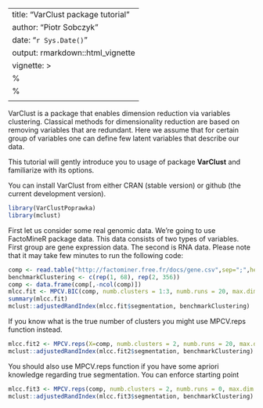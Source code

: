 
---
title: "VarClust package tutorial"
author: "Piotr Sobczyk"
date: "`r Sys.Date()`"
output: rmarkdown::html_vignette
vignette: >
  %\VignetteIndexEntry{VarClust tutorial}
  %\VignetteEngine{knitr::rmarkdown}
  \usepackage[utf8]{inputenc}
---

VarClust is a package that enables dimension
reduction via variables clustering. Classical methods for
dimensionality reduction are based on removing variables that
are redundant. Here we assume that for certain group of variables 
one can define few latent variables that describe our data.

This tutorial will gently introduce you to usage of package **VarClust** and
familiarize with its options.

You can install VarClust from either CRAN (stable version) or github (the current development version).

```r
library(VarClustPoprawka)
library(mclust)
```

First let us consider some real genomic data. We're going to use FactoMineR package data.
This data consists of two types of variables. First group are gene expression data.
The second is RNA data.
Please note that it may take few minutes to run the following code:
```r
comp <- read.table("http://factominer.free.fr/docs/gene.csv",sep=";",header=T,row.names=1) 
benchmarkClustering <- c(rep(1, 68), rep(2, 356))    
comp <- data.frame(comp[,-ncol(comp)])    
mlcc.fit <- MPCV.BIC(comp, numb.clusters = 1:3, numb.runs = 20, max.dim = 3, greedy=F, estimate.dimensions=T, numb.cores=1)
summary(mlcc.fit)
mclust::adjustedRandIndex(mlcc.fit$segmentation, benchmarkClustering)
```

If you know what is the true number of clusters you might use MPCV.reps function instead.
```r
mlcc.fit2 <- MPCV.reps(X=comp, numb.clusters = 2, numb.runs = 20, max.dim = 4, numb.cores=1)
mclust::adjustedRandIndex(mlcc.fit2$segmentation, benchmarkClustering)
```
You should also use MPCV.reps function if you have some apriori knowledge regarding true segmentation.
You can enforce starting point
```r
mlcc.fit3 <- MPCV.reps(comp, numb.clusters = 2, numb.runs = 0, max.dim = 2, initial.segmentations=list(benchmarkClustering), numb.cores=1)
mclust::adjustedRandIndex(mlcc.fit3$segmentation, benchmarkClustering)
```

